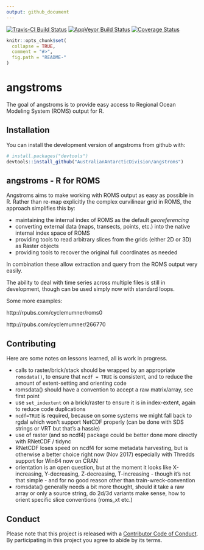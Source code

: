 ```yaml
---
output: github_document
---
```


[![Travis-CI Build Status](https://travis-ci.org/AustralianAntarcticDivision/angstroms.svg?branch=master)](https://travis-ci.org/AustralianAntarcticDivision/angstroms)
[![AppVeyor Build Status](https://ci.appveyor.com/api/projects/status/github/AustralianAntarcticDivision/angstroms?branch=master&svg=true)](https://ci.appveyor.com/project/AustralianAntarcticDivision/angstroms)
[![Coverage Status](https://img.shields.io/codecov/c/github/AustralianAntarcticDivision/angstroms/master.svg)](https://codecov.io/github/AustralianAntarcticDivision/angstroms?branch=master)
<!-- README.md is generated from README.Rmd. Please edit that file -->

```r
knitr::opts_chunk$set(
  collapse = TRUE,
  comment = "#>",
  fig.path = "README-"
)
```

# angstroms

The goal of angstroms is to provide easy access to Regional Ocean Modeling System (ROMS) output for R. 

## Installation

You can install the development version of angstroms from github with:

```r
# install.packages("devtools")
devtools::install_github("AustralianAntarcticDivision/angstroms")
```

## angstroms - R for ROMS

Angstroms aims to make working with ROMS output as easy as possible in R. 
Rather than re-map explicitly the complex curvilinear grid in ROMS, the approach simplifies this by: 

* maintaining the internal index of ROMS as the default *georeferencing* 
* converting external data (maps, transects, points, etc.) into the native internal index space of ROMS
* providing tools to read arbitrary slices from the grids (either 2D or 3D) as Raster objects
* providing tools to recover the original full coordinates as needed

In combination these allow extraction and query from the ROMS output very easily. 


The ability to deal with time series across multiple files is still in development, though can be used simply now with standard loops. 


Some more examples: 

http://rpubs.com/cyclemumner/roms0

http://rpubs.com/cyclemumner/266770


## Contributing

Here are some notes on lessons learned, all is work in progress. 

* calls to raster/brick/stack should be wrapped by an appropriate `romsdata()`, to ensure that `ncdf = TRUE` is consistent, and to reduce the amount of extent-setting and orienting code
* romsdata() should have a convention to accept a raw matrix/array, see first point
* use `set_indextent` on a brick/raster to ensure it is in index-extent, again to reduce code duplications
* `ncdf=TRUE` is required, because on some systems we might fall back to rgdal which won't support NetCDF properly (can be done with SDS strings or VRT but that's a hassle)
* use of raster (and so ncdf4) package could be better done more directly with RNetCDF / tidync
* RNetCDF loses speed on ncdf4 for some metadata harvesting, but is otherwise a better choice right now (Nov 2017) especially with Thredds support for Win64 now on CRAN
* orientation is an open question, but at the moment it looks like X-increasing, Y-decreasing, Z-decreasing, T-increasing - though it's not that simple - and for no good reason other than train-wreck-convention
* romsdata() generally needs a bit more thought, should it take a raw array or only a source string, do 2d/3d variants make sense, how to orient specific slice conventions (roms_xt etc.)



## Conduct

Please note that this project is released with a [Contributor Code of Conduct](CONDUCT.md). By participating in this project you agree to abide by its terms.